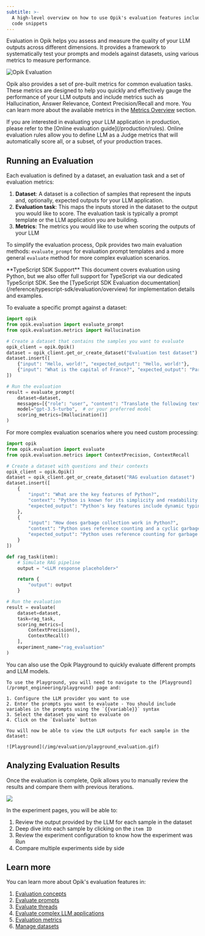 ```yaml
---
subtitle: >-
  A high-level overview on how to use Opik's evaluation features including some
  code snippets
---
```


Evaluation in Opik helps you assess and measure the quality of your LLM outputs across different dimensions.
It provides a framework to systematically test your prompts and models against datasets, using various metrics
to measure performance.

![Opik Evaluation](/img/evaluation/evaluation_overview.gif)

Opik also provides a set of pre-built metrics for common evaluation tasks. These metrics are designed to help you
quickly and effectively gauge the performance of your LLM outputs and include metrics such as Hallucination,
Answer Relevance, Context Precision/Recall and more. You can learn more about the available metrics in the
[Metrics Overview](/evaluation/metrics/overview) section.

<Tip>
  If you are interested in evaluating your LLM application in production, please
  refer to the [Online evaluation guide](/production/rules). Online evaluation
  rules allow you to define LLM as a Judge metrics that will automatically score
  all, or a subset, of your production traces.
</Tip>

## Running an Evaluation

Each evaluation is defined by a dataset, an evaluation task and a set of evaluation metrics:

1. **Dataset**: A dataset is a collection of samples that represent the inputs and, optionally, expected outputs for
   your LLM application.
2. **Evaluation task**: This maps the inputs stored in the dataset to the output you would like to score. The evaluation
   task is typically a prompt template or the LLM application you are building.
3. **Metrics**: The metrics you would like to use when scoring the outputs of your LLM

To simplify the evaluation process, Opik provides two main evaluation methods: `evaluate_prompt` for evaluation prompt
templates and a more general `evaluate` method for more complex evaluation scenarios.

<Tip>
  **TypeScript SDK Support** This document covers evaluation using Python, but
  we also offer full support for TypeScript via our dedicated TypeScript SDK.
  See the [TypeScript SDK Evaluation
  documentation](/reference/typescript-sdk/evaluation/overview) for
  implementation details and examples.
</Tip>

<Tabs>
    <Tab value="Evaluating Prompts" title="Evaluating Prompts">

To evaluate a specific prompt against a dataset:

```python
import opik
from opik.evaluation import evaluate_prompt
from opik.evaluation.metrics import Hallucination

# Create a dataset that contains the samples you want to evaluate
opik_client = opik.Opik()
dataset = opik_client.get_or_create_dataset("Evaluation test dataset")
dataset.insert([
    {"input": "Hello, world!", "expected_output": "Hello, world!"},
    {"input": "What is the capital of France?", "expected_output": "Paris"},
])

# Run the evaluation
result = evaluate_prompt(
    dataset=dataset,
    messages=[{"role": "user", "content": "Translate the following text to French: {{input}}"}],
    model="gpt-3.5-turbo",  # or your preferred model
    scoring_metrics=[Hallucination()]
)
```

</Tab>
<Tab value="Evaluating RAG applications and Agents" title="Evaluating RAG applications and Agents">

For more complex evaluation scenarios where you need custom processing:

```python
import opik
from opik.evaluation import evaluate
from opik.evaluation.metrics import ContextPrecision, ContextRecall

# Create a dataset with questions and their contexts
opik_client = opik.Opik()
dataset = opik_client.get_or_create_dataset("RAG evaluation dataset")
dataset.insert([
    {
        "input": "What are the key features of Python?",
        "context": "Python is known for its simplicity and readability. Key features include dynamic typing, automatic memory management, and an extensive standard library.",
        "expected_output": "Python's key features include dynamic typing, automatic memory management, and an extensive standard library."
    },
    {
        "input": "How does garbage collection work in Python?",
        "context": "Python uses reference counting and a cyclic garbage collector. When an object's reference count drops to zero, it is deallocated.",
        "expected_output": "Python uses reference counting for garbage collection. Objects are deallocated when their reference count reaches zero."
    }
])

def rag_task(item):
    # Simulate RAG pipeline
    output = "<LLM response placeholder>"

    return {
        "output": output
    }

# Run the evaluation
result = evaluate(
    dataset=dataset,
    task=rag_task,
    scoring_metrics=[
        ContextPrecision(),
        ContextRecall()
    ],
    experiment_name="rag_evaluation"
)
```

</Tab>
<Tab value="Using the Playground" title="Using the Playground">
    You can also use the Opik Playground to quickly evaluate different prompts and LLM models.

    To use the Playground, you will need to navigate to the [Playground](/prompt_engineering/playground) page and:

    1. Configure the LLM provider you want to use
    2. Enter the prompts you want to evaluate - You should include variables in the prompts using the `{{variable}}` syntax
    3. Select the dataset you want to evaluate on
    4. Click on the `Evaluate` button

    You will now be able to view the LLM outputs for each sample in the dataset:

    ![Playground](/img/evaluation/playground_evaluation.gif)

</Tab>
</Tabs>

## Analyzing Evaluation Results

Once the evaluation is complete, Opik allows you to manually review the results and compare them with previous iterations.

<Frame>
  <img src="/img/evaluation/experiment_items.png" />
</Frame>

In the experiment pages, you will be able to:

1. Review the output provided by the LLM for each sample in the dataset
2. Deep dive into each sample by clicking on the `item ID`
3. Review the experiment configuration to know how the experiment was Run
4. Compare multiple experiments side by side

## Learn more

You can learn more about Opik's evaluation features in:

1. [Evaluation concepts](/evaluation/concepts)
1. [Evaluate prompts](/evaluation/evaluate_prompt)
1. [Evaluate threads](/evaluation/evaluate_threads)
1. [Evaluate complex LLM applications](/evaluation/evaluate_your_llm)
1. [Evaluation metrics](/evaluation/metrics/overview)
1. [Manage datasets](/evaluation/manage_datasets)
